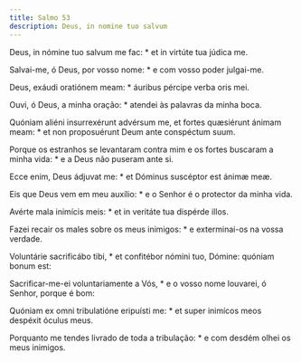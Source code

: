 ```yaml
---
title: Salmo 53
description: Deus, in nomine tuo salvum
---
```


<div class="side-by-side not-content">

Deus, in nómine tuo salvum me fac: * et in virtúte tua júdica me.

Salvai-me, ó Deus, por vosso nome: * e com vosso poder julgai-me.

Deus, exáudi oratiónem meam: * áuribus pércipe verba oris mei.

Ouvi, ó Deus, a minha oração: * atendei às palavras da minha boca.

Quóniam aliéni insurrexérunt advérsum me, et fortes quæsiérunt ánimam meam: * et non proposuérunt Deum ante conspéctum suum.

Porque os estranhos se levantaram contra mim e os fortes buscaram a minha vida: * e a Deus não puseram ante si.

Ecce enim, Deus ádjuvat me: * et Dóminus suscéptor est ánimæ meæ.

Eis que Deus vem em meu auxílio: * e o Senhor é o protector da minha vida.

Avérte mala inimícis meis: * et in veritáte tua dispérde illos.

Fazei recair os males sobre os meus inimigos: * e exterminai-os na vossa verdade.

Voluntárie sacrificábo tibi, * et confitébor nómini tuo, Dómine: quóniam bonum est:

Sacrificar-me-ei voluntariamente a Vós, * e o vosso nome louvarei, ó Senhor, porque é bom:

Quóniam ex omni tribulatióne eripuísti me: * et super inimícos meos despéxit óculus meus.

Porquanto me tendes livrado de toda a tribulação: * e com desdém olhei os meus inimigos.

</div>
